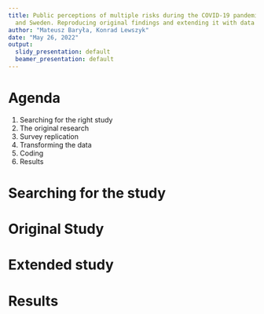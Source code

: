 ```yaml
---
title: Public perceptions of multiple risks during the COVID-19 pandemic in Italy
  and Sweden. Reproducing original findings and extending it with data for Poland.
author: "Mateusz Baryła, Konrad Lewszyk"
date: "May 26, 2022"
output:
  slidy_presentation: default
  beamer_presentation: default
---
```



# Agenda

1. Searching for the right study
2. The original research 
3. Survey replication
4. Transforming the data
5. Coding
6. Results

# Searching for the study


# Original Study



# Extended study



# Results

